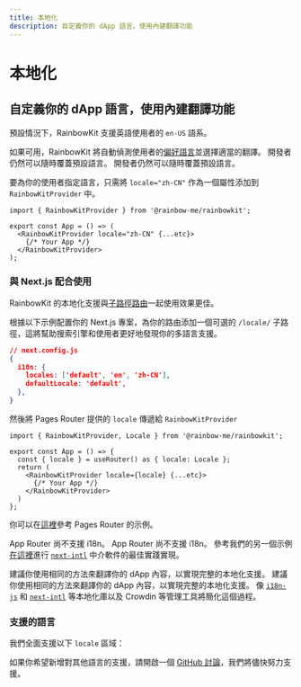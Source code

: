 ```yaml
---
title: 本地化
description: 自定義你的 dApp 語言，使用內建翻譯功能
---
```


# 本地化

## 自定義你的 dApp 語言，使用內建翻譯功能

預設情況下，RainbowKit 支援英語使用者的 `en-US` 語系。

如果可用，RainbowKit 將自動偵測使用者的[偏好語言](https://developer.mozilla.org/en-US/docs/Web/API/Navigator/language)並選擇適當的翻譯。 開發者仍然可以隨時覆蓋預設語言。 開發者仍然可以隨時覆蓋預設語言。

要為你的使用者指定語言，只需將 `locale="zh-CN"` 作為一個屬性添加到 `RainbowKitProvider` 中。

```tsx
import { RainbowKitProvider } from '@rainbow-me/rainbowkit';

export const App = () => (
  <RainbowKitProvider locale="zh-CN" {...etc}>
    {/* Your App */}
  </RainbowKitProvider>
);
```

### 與 Next.js 配合使用

RainbowKit 的本地化支援與[子路徑路由](https://nextjs.org/docs/pages/building-your-application/routing/internationalization#sub-path-routing)一起使用效果更佳。

根據以下示例配置你的 Next.js 專案，為你的路由添加一個可選的 `/locale/` 子路徑，這將幫助搜索引擎和使用者更好地發現你的多語言支援。

```json
// next.config.js
{
  i18n: {
    locales: ['default', 'en', 'zh-CN'],
    defaultLocale: 'default',
  },
}
```

然後將 Pages Router 提供的 `locale` 傳遞給 `RainbowKitProvider`

```tsx
import { RainbowKitProvider, Locale } from '@rainbow-me/rainbowkit';

export const App = () => {
  const { locale } = useRouter() as { locale: Locale };
  return (
    <RainbowKitProvider locale={locale} {...etc}>
      {/* Your App */}
    </RainbowKitProvider>
  )
};
```

你可以在[這裡](https://github.com/rainbow-me/rainbowkit/tree/main/examples/with-next)參考 Pages Router 的示例。

App Router 尚不支援 i18n。 App Router 尚不支援 i18n。 參考我們的另一個示例[在這裡](https://github.com/rainbow-me/rainbowkit/tree/main/examples/with-next-app-i18n)進行 [`next-intl`](https://github.com/amannn/next-intl) 中介軟件的最佳實踐實現。

建議你使用相同的方法來翻譯你的 dApp 內容，以實現完整的本地化支援。 建議你使用相同的方法來翻譯你的 dApp 內容，以實現完整的本地化支援。 像 [`i18n-js`](https://github.com/fnando/i18n) 和 [`next-intl`](https://github.com/amannn/next-intl) 等本地化庫以及 Crowdin 等管理工具將簡化這個過程。

### 支援的語言

我們全面支援以下 `locale` 區域：

<Table
  header={[
    'Language', 'Region', 'Locale', 'Shortform'
  ]}
  dataTypes={[
    'string', 'string', 'code', 'code'
  ]}
  data={[
    ['English', 'United States 🇺🇸', 'en-US', 'en'],
    ['中文', 'Mainland China 🇨🇳', 'zh-CN', 'zh-Hans', 'zh'],
    ['繁體中文', 'Hong Kong 🇭🇰', 'zh-HK'],
    ['繁體中文', 'Taiwan 🇹🇼', 'zh-TW', 'zh-Hant'],
    ['हिंदी', 'India 🇮🇳', 'hi-IN', 'hi'],
    ['Español', 'Latin America 🌎', 'es-419', 'es'],
    ['Français', 'France 🇫🇷', 'fr-FR', 'fr'],
    ['العربية', 'Middle East 🌍', 'ar-AR', 'ar'],
    ['Português', 'Brazil 🇧🇷', 'pt-BR', 'pt'],
    ['Русский', 'Russia 🇷🇺', 'ru-RU', 'ru'],
    ['Bahasa Indonesia', 'Indonesia 🇮🇩', 'id-ID', 'id'],
    ['日本語', 'Japan 🇯🇵', 'ja-JP', 'ja'],
    ['Türkçe', 'Turkey 🇹🇷', 'tr-TR', 'tr'],
    ['한국어', 'South Korea 🇰🇷', 'ko-KR', 'ko'],
    ['ภาษาไทย', 'Thailand 🇹🇭', 'th-TH', 'th'],
    ['українська', 'Ukraine 🇺🇦', 'uk-UA', 'ua'],
    ['Tiếng Việt', 'Vietnam 🇻🇳', 'vi-VN', 'vi'],
    ['Deutsch', 'Germany 🇩🇪', 'de-DE', 'de']
  ]}
/>

如果你希望新增對其他語言的支援，請開啟一個 [GitHub 討論](https://github.com/rainbow-me/rainbowkit/discussions/new?category=ideas)，我們將儘快努力支援。
